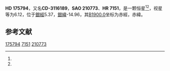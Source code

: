 {{Starbox begin
| name = HD 175794
}}
{{Starbox observe
| epoch = [[J2000.0|J2000.0]]
| constell = {{星座名待查}}<ref name=SIMBAD>{{cite web
 | url=http://simbad.u-strasbg.fr/simbad/sim-id?Ident=HR+7151
 | title=Pulsating variable Star
 | publisher=Centre de Données astronomiques de Strasbourg
 | work=SIMBAD
 | accessdate=2012-07-13
 | archive-date=2016-03-17
 | archive-url=https://web.archive.org/web/20160317015707/http://simbad.u-strasbg.fr/simbad/sim-id?Ident=HR+7151
 | dead-url=no
 }}</ref><ref name=DATA>{{cite web
 | url=http://vizier.u-strasbg.fr/viz-bin/VizieR-5?-out.add=.&-source=5050&-corr=PK=HR&-out.max=9999&HR=7151
 | title=VizieR Detailed Page
 | accessdate=2012-07-13
 | archive-date=2016-03-04
 | archive-url=https://web.archive.org/web/20160304235714/http://vizier.u-strasbg.fr/viz-bin/VizieR-5?-out.add=.&-source=5050&-corr=PK=HR&-out.max=9999&HR=7151
 | dead-url=no
 }}</ref>
| 星官 = 
| ra = {{RA|18|58|21.3}}<ref name=SIMBAD /><ref name=DATA />
| dec = {{DEC|-31|2|10}}<ref name=SIMBAD /><ref name=DATA />
| appmag_v = 6.12<ref name=SIMBAD /><ref name=DATA />
}}
{{Starbox character
| class = K3III<ref name=SIMBAD /><ref name=DATA />
| b-v = 1.35<ref name=SIMBAD /><ref name=DATA />
| u-b = <ref name=SIMBAD /><ref name=DATA />
| r-i = <ref name=SIMBAD /><ref name=DATA />
| variable = 
}}
{{Starbox astrometry
| radial_v = 
| prop_mo_ra = 85
| parallax = 
| p_error = 
}}
{{Starbox catalog
| names =CD-3116189，[[SAO星表|SAO]] 210773，[[HD星表|HD]] 175794，[[HR星表|HR]] 7151}}
{{Starbox reference |Simbad=HR+7151}}
{{Starbox end}}

'''HD 175794'''，又名'''CD-3116189'''，'''SAO 210773'''、'''HR 7151'''，是一颗恒星<ref name=SIMBAD /><ref name=DATA />，视星等为6.12，位于[[銀道座標系|銀經]]5.37，[[銀道座標系|銀緯]]-14.96，其[[B1900.0|B1900.0]]坐标为赤經{{RA|18|51|55.9}}，赤緯{{DEC|-31|-14.96|2}}。

== 参考文献 ==
{{reflist}}

{{star-stub}}

[[Category:HD和HDE天體|175794]]
[[Category:HR天體|7151]]
[[Category:SAO天體|210773]]
